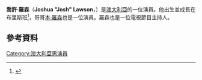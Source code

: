 {{Infobox person
| name = Josh Lawson
| image = Josh Lawson.jpg
| caption = 
| birth_name = Joshua Lawson
| birth_date = {{Birth date and age|1981|07|22|df=yes}}
| birth_place = 澳大利亞[[昆士蘭州|昆士蘭州]][[布里斯班|布里斯班]]
| occupation = 演員
| years_active = 1997–現在
}}
'''喬許·羅森'''（'''Joshua "Josh" Lawson'''，{{bd|1981年|7月22日}}）是[[澳大利亞|澳大利亞]]的一位演員。他出生並成長在布里斯班<ref>{{cite news|first=James|last=Wigney|title=Lawson's ballad about love mimics life|url==http://www.couriermail.com.au/ipad/lawsons-ballad-about-falling-in-love/story-fn6ck8la-1226256071668|newspaper=[[The_Sunday_Mail_(Brisbane)|The Sunday Mail]]|publisher=[[News_Limited|News Limited]]|date=29 January 2012|accessdate=30 April 2013|archive-date=2014-03-28|archive-url=https://web.archive.org/web/20140328035731/http://www.couriermail.com.au/ipad/lawsons-ballad-about-falling-in-love/story-fn6ck8la-1226256071668|dead-url=no}}</ref>，哥哥[[本·羅森|本·羅森]]也是一位演員。羅森也是一位電視節目主持人。
==參考資料==
{{Reflist}}
[[Category:澳大利亞男演員|Category:澳大利亞男演員]]